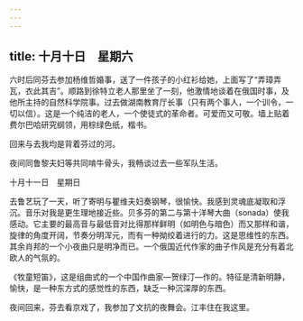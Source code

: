 ```yaml
---
---
---
```

title: 十月十日　星期六
---




六时后同芬去参加杨维哲婚事，送了一件孩子的小红衫给她，上面写了“弄璋弄瓦，衣此其吉”。顺路到徐特立老人那里坐了一刻，他激情地谈着在俄国时事，及他所主持的自然科学院事。过去做湖南教育厅长事（只有两个事人，一个训令，一切以信）。这是一个纯洁的老人，一个使徒式的革命者。可爱而又可敬。墙上贴着费尔巴哈研究纲领，用棕绿色纸，楷书。

回来与去我均是背着芬过的河。

夜间同鲁黎夫妇等共同啃牛骨头，我畅谈过去一些军队生活。





十月十一日　星期日


去鲁艺玩了一天，听了寄明与瞿维夫妇奏钢琴，很愉快。我感到灵魂底凝取和浮沉。音乐对我是更生理地接近些。贝多芬的第二与第十洋琴大曲（sonada）使我感动。它主要的最高音与最低音对比得那样鲜明（如明色与暗色）而又那样和谐，旋律的角度开阔，节奏分明浑元，而有一种拗绞着进行的力。这是思维性的东西。其余肖邦的一个小夜曲只是明净而已。一个俄国近代作家的曲子作风是充分有着北欧人的气氛的。

《牧童短笛》，这是组曲式的一个中国作曲家―贺绿汀―作的。特征是清新明静，愉快，是一种东方式的感觉性的东西，缺乏一种沉深厚的东西。

夜间回来，芬去看京戏了，我参加了文抗的夜舞会。江丰住在我这里。